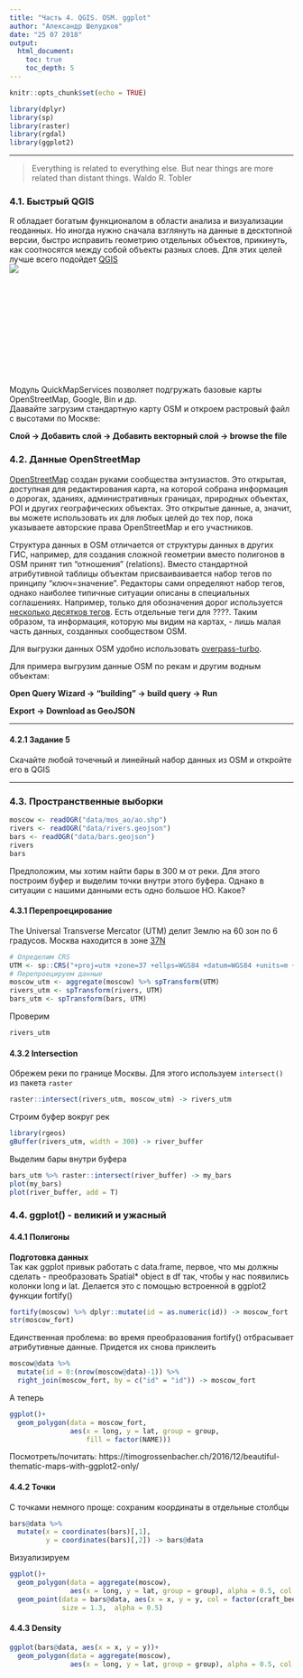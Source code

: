 ```yaml
---
title: "Часть 4. QGIS. OSM. ggplot"
author: "Александр Шелудков"
date: "25 07 2018"
output: 
  html_document:
    toc: true
    toc_depth: 5
---
```


```r
knitr::opts_chunk$set(echo = TRUE)
```

```r
library(dplyr)
library(sp)
library(raster)
library(rgdal)
library(ggplot2)
```

***

> Everything is related to everything else. But near things are more related than distant things.
> Waldo R. Tobler

### 4.1. Быстрый QGIS

R обладает богатым функционалом в области анализа и визуализации геоданных. Но иногда нужно сначала взглянуть на данные в десктопной версии, быстро исправить геометрию отдельных объектов, прикинуть, как соотносятся между собой объекты разных слоев. Для этих целей лучше всего подойдет [QGIS](https://www.qgis.org/)    
<div style="width:200px; height:200px"><a href="https://www.qgis.org/">![](resources/QGis_Logo.png)</a></div>  

Модуль QuickMapServices позволяет подгружать базовые карты OpenStreetMap, Google, Bin и др.  
Даавайте загрузим стандартную карту OSM и откроем растровый файл с высотами по Москве:  

**Слой -> Добавить слой -> Добавить векторный слой -> browse the file**  

### 4.2. Данные OpenStreetMap

[OpenStreetMap](https://www.openstreetmap.org) создан руками сообщества энтузиастов. Это открытая, доступная для редактирования карта, на которой собрана информация о дорогах, зданиях, административных границах, природных объектах, POI и других географических объектах. Это открытые данные, а, значит, вы можете использовать их для любых целей до тех пор, пока указываете авторские права OpenStreetMap и его участников.  

Структура данных в OSM отличается от структуры данных в других ГИС, например, для создания сложной геометрии вместо полигонов в OSM принят тип "отношения" (relations). Вместо стандартной атрибутивной таблицы объектам присваиваивается набор тегов по принципу "ключ=значение". Редакторы сами определяют набор тегов, однако наиболее типичные ситуации описаны в специальных соглашениях. Например, только для обозначения дорог используется [несколько десятков тегов](https://wiki.openstreetmap.org/wiki/RU:Highway_classification). Есть отдельные теги для ????. Таким образом, та информация, которую мы видим на картах, - лишь малая часть данных, созданных сообществом OSM.

Для выгрузки данных OSM удобно использовать [overpass-turbo](http://overpass-turbo.eu).  

Для примера выгрузим данные OSM по рекам и другим водным объектам:

**Open Query Wizard -> "building" -> build query -> Run**

**Export -> Download as GeoJSON**

***

#### 4.2.1 Задание 5

Скачайте любой точечный и линейный набор данных из OSM и откройте его в QGIS  

***

### 4.3. Пространственные выборки

```r
moscow <- readOGR("data/mos_ao/ao.shp")
rivers <- readOGR("data/rivers.geojson")
bars <- readOGR("data/bars.geojson")
rivers
bars
```

Предположим, мы хотим найти бары в 300 м от реки. Для этого построим буфер и выделим точки внутри этого буфера. Однако в ситуации с нашими данными есть одно большое НО. Какое?  

####  4.3.1 Перепроецирование

The Universal Transverse Mercator (UTM) делит Землю на 60 зон по 6 градусов. Москва находится в зоне [37N](http://spatialreference.org/ref/epsg/32637/)  
```r
# Определим CRS
UTM <- sp::CRS("+proj=utm +zone=37 +ellps=WGS84 +datum=WGS84 +units=m +no_defs")
# Перепроецируем данные
moscow_utm <- aggregate(moscow) %>% spTransform(UTM)
rivers_utm <- spTransform(rivers, UTM)
bars_utm <- spTransform(bars, UTM)
```

Проверим

```r
rivers_utm
```

#### 4.3.2 Intersection

Обрежем реки по границе Москвы. Для этого используем `intersect()` из пакета `raster`  

```r
raster::intersect(rivers_utm, moscow_utm) -> rivers_utm
```

Строим буфер вокруг рек  
```r
library(rgeos)
gBuffer(rivers_utm, width = 300) -> river_buffer
```

Выделим бары внутри буфера   
```r
bars_utm %>% raster::intersect(river_buffer) -> my_bars
plot(my_bars)
plot(river_buffer, add = T)
```

### 4.4. ggplot() - великий и ужасный

#### 4.4.1 Полигоны

**Подготовка данных**  
Так как ggplot привык работать с data.frame, первое, что мы должны сделать - преобразовать Spatial* object в df так, чтобы у нас появились колонки long и lat. Делается это с помощью встроенной в ggplot2 функции fortify()  

```r
fortify(moscow) %>% dplyr::mutate(id = as.numeric(id)) -> moscow_fort 
str(moscow_fort)
```

Единственная проблема: во время преобразования fortify() отбрасывает атрибутивные данные. Придется их снова приклеить  
```r
moscow@data %>% 
  mutate(id = 0:(nrow(moscow@data)-1)) %>% 
  right_join(moscow_fort, by = c("id" = "id")) -> moscow_fort
```

А теперь  
```r
ggplot()+
  geom_polygon(data = moscow_fort,
               aes(x = long, y = lat, group = group,
                   fill = factor(NAME)))
```

Посмотреть/почитать: https://timogrossenbacher.ch/2016/12/beautiful-thematic-maps-with-ggplot2-only/  

#### 4.4.2 Точки

С точками немного проще: сохраним координаты в отдельные столбцы  
```r
bars@data %>% 
  mutate(x = coordinates(bars)[,1],
         y = coordinates(bars)[,2]) -> bars@data
```

Визуализируем  
```r
ggplot()+
  geom_polygon(data = aggregate(moscow), 
               aes(x = long, y = lat, group = group), alpha = 0.5, col = "grey3", fill = "steelblue" )+
  geom_point(data = bars@data, aes(x = x, y = y, col = factor(craft_beer)), 
             size = 1.3,  alpha = 0.5)
```

#### 4.4.3 Density

```r
ggplot(bars@data, aes(x = x, y = y))+
  geom_polygon(data = aggregate(moscow), 
               aes(x = long, y = lat, group = group), alpha = 0.5, col = "grey3", fill = "steelblue" )
```

